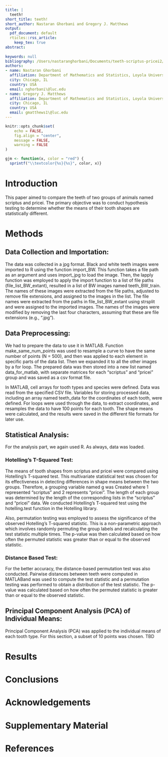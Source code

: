 ```yaml
---
title: |
  teeth!
short_title: teeth!
short_author: Nastaran Ghorbani and Gregory J. Matthews
output:
  pdf_document: default
  rticles::rss_article:
    keep_tex: true
abstract: 
  
keywords: null
bibliography: /Users/nastaranghorbani/Documents/teeth-scriptus-pricei2/manuscript/bibliography.bib
authors:
- name: Nastaran Ghorbani
  affiliation: Department of Mathematics and Statistics, Loyola University Chicago
  city: Chicago, IL
  country: USA
  email: nghorbani\@luc.edu
- name: Gregory J. Matthews
  affiliation: Department of Mathematics and Statistics, Loyola University Chicago
  city: Chicago, IL
  country: USA
  email: gmatthews1\@luc.edu
---
```


```r
knitr::opts_chunk$set(
	echo = FALSE,
	fig.align = "center",
	message = FALSE,
	warning = FALSE
)

gjm <- function(x, color = "red") {
  sprintf("\\textcolor{%s}{%s}", color, x)}
```




# Introduction {#sec:intro}
This paper aimed to compare the teeth of two groups of animals named scriptus and pricei. The primary objective was to conduct hypothesis testing to determine whether the means of their tooth shapes are statistically different. 

# Methods

## Data Collection and Importation:

The data was collected in a jpg format. Black and white teeth images were imported to R using the function import_BW. This function takes a file path as an argument and uses import_jpg to load the image. Then, the lapply function was employed to apply the import function to a list of file paths (file_list_BW_extant), resulted in a list of BW images named teeth_BW_train. The names of these images were extracted from the file paths, adjusted to remove file extensions, and assigned to the images in the list. The file names were extracted from the paths in file_list_BW_extant using strsplit and were assigned to the imported images. The names of the images were modified by removing the last four characters, assuming that these are file extensions (e.g., ".jpg").

## Data Preprocessing:

We had to prepare the data to use it in MATLAB. Function make_same_num_points was used to resample a curve to have the same number of points (N = 500), and then was applied to each element in specific parts of the data list. Then we expanded it to all the other images by a for loop. The prepared data was then stored into a new list named data_for_matlab, with separate matrices for each "scriptus" and "pricei" group and was saved as a csv format file.

In MATLAB, cell arrays for tooth types and species were defined. Data was read from the specified CSV file. Variables for storing processed data, including an array named teeth_data for the coordinates of each tooth, were defined. For loops were used through the data, to extract coordinates, and resamples the data to have 100 points for each tooth. The shape means were calculated, and the results were saved in the different file formats for later use.

## Statistical Analysis:

For the analysis part, we again used R. As always, data was loaded. 

### Hotelling's T-Squared Test:

The means of tooth shapes from scriptus and pricei were compared using Hotelling's T-squared test. This multivariate statistical test was chosen for its effectiveness in detecting differences in shape means between the two groups. Therefore, a grouping variable named g was Created where 1 represented "scriptus" and 2 represents "pricei". The length of each group was determined by the length of the corresponding lists in the "scriptus" and "pricei" data. We conducted Hotelling's T-squared test using the hotelling.test function in the Hotelling library.

Also, permutation testing was employed to assess the significance of the observed Hotelling's T-squared statistic. This is a non-parametric approach which involves randomly permuting the group labels and recalculating the test statistic multiple times. The p-value was then calculated based on how often the permuted statistic was greater than or equal to the observed statistic.

### Distance Based Test:

For the better accuracy, the distance-based permutation test was also conducted. Pairwise distances between teeth were computed in MATLABand was used to compute the test statistic and a permutation testing was performed to obtain a distribution of the test statistic. The p-value was calculated based on how often the permuted statistic is greater than or equal to the observed statistic.

## Principal Component Analysis (PCA) of Individual Means:

Principal Component Analysis (PCA) was applied to the individual means of each tooth type. For this section, a subset of 10 points was chosen. TBD





# Results


# Conclusions

# Acknowledgements {-}


# Supplementary Material {-}


# References

